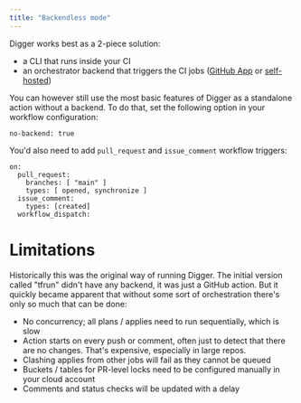 ```yaml
---
title: "Backendless mode"
---
```


Digger works best as a 2-piece solution:

- a CLI that runs inside your CI
- an orchestrator backend that triggers the CI jobs ([GitHub App](https://dashboard.digger.dev) or [self-hosted](/ce/self-host/deploy-docker))

You can however still use the most basic features of Digger as a standalone action without a backend. To do that, set the following option in your workflow configuration:

```
no-backend: true
```

You'd also need to add `pull_request` and `issue_comment` workflow triggers:

```
on:
  pull_request:
    branches: [ "main" ]
    types: [ opened, synchronize ]
  issue_comment:
    types: [created]
  workflow_dispatch:
```

# Limitations

Historically this was the original way of running Digger. The initial version called "tfrun" didn't have any backend, it was just a GitHub action. But it quickly became apparent that without some sort of orchestration there's only so much that can be done:

- No concurrency; all plans / applies need to run sequentially, which is slow
- Action starts on every push or comment, often just to detect that there are no changes. That's expensive, especially in large repos.
- Clashing applies from other jobs will fail as they cannot be queued
- Buckets / tables for PR-level locks need to be configured manually in your cloud account
- Comments and status checks will be updated with a delay
